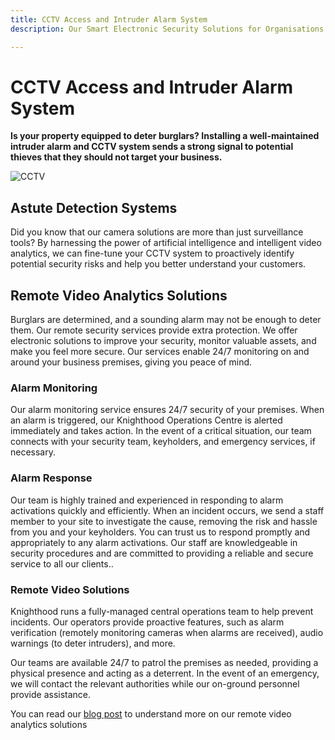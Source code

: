 ```yaml
---
title: CCTV Access and Intruder Alarm System 
description: Our Smart Electronic Security Solutions for Organisations to ensure complete security 24X7

---
```



# CCTV Access and Intruder Alarm System 

**Is your property equipped to deter burglars? Installing a well-maintained intruder alarm and CCTV system sends a strong signal to potential thieves that they should not target your business.**

![CCTV](/sur.png)

## Astute Detection Systems

Did you know that our camera solutions are more than just surveillance tools? By harnessing the power of artificial intelligence and intelligent video analytics, we can fine-tune your CCTV system to proactively identify potential security risks and help you better understand your customers.

## Remote Video Analytics Solutions

Burglars are determined, and a sounding alarm may not be enough to deter them. Our remote security services provide extra protection. We offer electronic solutions to improve your security, monitor valuable assets, and make you feel more secure. Our services enable 24/7 monitoring on and around your business premises, giving you peace of mind.

### Alarm Monitoring

Our alarm monitoring service ensures 24/7 security of your premises. When an alarm is triggered, our Knighthood Operations Centre is alerted immediately and takes action. In the event of a critical situation, our team connects with your security team, keyholders, and emergency services, if necessary.

### Alarm Response

Our team is highly trained and experienced in responding to alarm activations quickly and efficiently. When an incident occurs, we send a staff member to your site to investigate the cause, removing the risk and hassle from you and your keyholders. You can trust us to respond promptly and appropriately to any alarm activations. Our staff are knowledgeable in security procedures and are committed to providing a reliable and secure service to all our clients..

### Remote Video Solutions

Knighthood runs a fully-managed central operations team to help prevent incidents. Our operators provide proactive features, such as alarm verification (remotely monitoring cameras when alarms are received), audio warnings (to deter intruders), and more.

Our teams are available 24/7 to patrol the premises as needed, providing a physical presence and acting as a deterrent. In the event of an emergency, we will contact the relevant authorities while our on-ground personnel provide assistance.

You can read our [blog post](/blog/video-analytics) to understand more on our remote video analytics solutions
